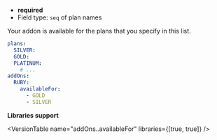 
- **required**
- Field type: `seq` of plan names

Your addon is available for the plans that you specify in this list.

```yaml
plans:
  SILVER:
  GOLD:
  PLATINUM:
    # ...
addOns:
  RUBY:
    availableFor:
      - GOLD
      - SILVER
```

**Libraries support**

<VersionTable name="addOns.<name>.availableFor" libraries={[true, true]} />
